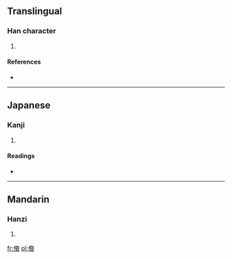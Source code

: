 ==Translingual==

===Han character===
{{Han char|rn=9|rad=人|as=10|sn=12|four=|canj=人大金山 (OKCU)}}

# {{defn|Han|sort=人10}}

====References====
* {{Han ref|kx=0112.140|dkj=00934|dj=0239.310|hdz=10202.060|uh=5084|ud=20612}}

----

==Japanese==

===Kanji===
{{ja-kanji|grade=|rs=人10}}

# {{defn|Japanese|sort=人10}}

====Readings====
* {{ja-readings|on=[[かつ]] (katsu), [[けち]] (kechi)|kun=[[すこやかなさま]] (sukoyakanasama)}}

----

==Mandarin==

===Hanzi===
{{cmn-hanzi|pin=[[xiā]] ([[xia1]])|wg=hsia<sup>1</sup>}}

# {{defn|Mandarin|sort=人10}}

[[fr:傄]]
[[pl:傄]]